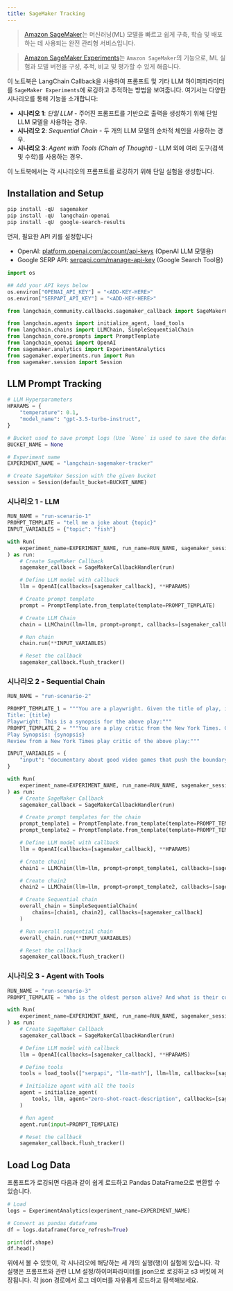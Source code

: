 ```yaml
---
title: SageMaker Tracking
---
```


>[Amazon SageMaker](https://aws.amazon.com/sagemaker/)는 머신러닝(ML) 모델을 빠르고 쉽게 구축, 학습 및 배포하는 데 사용되는 완전 관리형 서비스입니다.

>[Amazon SageMaker Experiments](https://docs.aws.amazon.com/sagemaker/latest/dg/experiments.html)는 `Amazon SageMaker`의 기능으로, ML 실험과 모델 버전을 구성, 추적, 비교 및 평가할 수 있게 해줍니다.

이 노트북은 LangChain Callback을 사용하여 프롬프트 및 기타 LLM 하이퍼파라미터를 `SageMaker Experiments`에 로깅하고 추적하는 방법을 보여줍니다. 여기서는 다양한 시나리오를 통해 기능을 소개합니다:

* **시나리오 1**: *단일 LLM* - 주어진 프롬프트를 기반으로 출력을 생성하기 위해 단일 LLM 모델을 사용하는 경우.
* **시나리오 2**: *Sequential Chain* - 두 개의 LLM 모델의 순차적 체인을 사용하는 경우.
* **시나리오 3**: *Agent with Tools (Chain of Thought)* - LLM 외에 여러 도구(검색 및 수학)를 사용하는 경우.

이 노트북에서는 각 시나리오의 프롬프트를 로깅하기 위해 단일 실험을 생성합니다.

## Installation and Setup

```python
pip install -qU  sagemaker
pip install -qU  langchain-openai
pip install -qU  google-search-results
```

먼저, 필요한 API 키를 설정합니다

* OpenAI: [platform.openai.com/account/api-keys](https://platform.openai.com/account/api-keys) (OpenAI LLM 모델용)
* Google SERP API: [serpapi.com/manage-api-key](https://serpapi.com/manage-api-key) (Google Search Tool용)

```python
import os

## Add your API keys below
os.environ["OPENAI_API_KEY"] = "<ADD-KEY-HERE>"
os.environ["SERPAPI_API_KEY"] = "<ADD-KEY-HERE>"
```

```python
from langchain_community.callbacks.sagemaker_callback import SageMakerCallbackHandler
```

```python
from langchain.agents import initialize_agent, load_tools
from langchain.chains import LLMChain, SimpleSequentialChain
from langchain_core.prompts import PromptTemplate
from langchain_openai import OpenAI
from sagemaker.analytics import ExperimentAnalytics
from sagemaker.experiments.run import Run
from sagemaker.session import Session
```

## LLM Prompt Tracking

```python
# LLM Hyperparameters
HPARAMS = {
    "temperature": 0.1,
    "model_name": "gpt-3.5-turbo-instruct",
}

# Bucket used to save prompt logs (Use `None` is used to save the default bucket or otherwise change it)
BUCKET_NAME = None

# Experiment name
EXPERIMENT_NAME = "langchain-sagemaker-tracker"

# Create SageMaker Session with the given bucket
session = Session(default_bucket=BUCKET_NAME)
```

### 시나리오 1 - LLM

```python
RUN_NAME = "run-scenario-1"
PROMPT_TEMPLATE = "tell me a joke about {topic}"
INPUT_VARIABLES = {"topic": "fish"}
```

```python
with Run(
    experiment_name=EXPERIMENT_NAME, run_name=RUN_NAME, sagemaker_session=session
) as run:
    # Create SageMaker Callback
    sagemaker_callback = SageMakerCallbackHandler(run)

    # Define LLM model with callback
    llm = OpenAI(callbacks=[sagemaker_callback], **HPARAMS)

    # Create prompt template
    prompt = PromptTemplate.from_template(template=PROMPT_TEMPLATE)

    # Create LLM Chain
    chain = LLMChain(llm=llm, prompt=prompt, callbacks=[sagemaker_callback])

    # Run chain
    chain.run(**INPUT_VARIABLES)

    # Reset the callback
    sagemaker_callback.flush_tracker()
```

### 시나리오 2 - Sequential Chain

```python
RUN_NAME = "run-scenario-2"

PROMPT_TEMPLATE_1 = """You are a playwright. Given the title of play, it is your job to write a synopsis for that title.
Title: {title}
Playwright: This is a synopsis for the above play:"""
PROMPT_TEMPLATE_2 = """You are a play critic from the New York Times. Given the synopsis of play, it is your job to write a review for that play.
Play Synopsis: {synopsis}
Review from a New York Times play critic of the above play:"""

INPUT_VARIABLES = {
    "input": "documentary about good video games that push the boundary of game design"
}
```

```python
with Run(
    experiment_name=EXPERIMENT_NAME, run_name=RUN_NAME, sagemaker_session=session
) as run:
    # Create SageMaker Callback
    sagemaker_callback = SageMakerCallbackHandler(run)

    # Create prompt templates for the chain
    prompt_template1 = PromptTemplate.from_template(template=PROMPT_TEMPLATE_1)
    prompt_template2 = PromptTemplate.from_template(template=PROMPT_TEMPLATE_2)

    # Define LLM model with callback
    llm = OpenAI(callbacks=[sagemaker_callback], **HPARAMS)

    # Create chain1
    chain1 = LLMChain(llm=llm, prompt=prompt_template1, callbacks=[sagemaker_callback])

    # Create chain2
    chain2 = LLMChain(llm=llm, prompt=prompt_template2, callbacks=[sagemaker_callback])

    # Create Sequential chain
    overall_chain = SimpleSequentialChain(
        chains=[chain1, chain2], callbacks=[sagemaker_callback]
    )

    # Run overall sequential chain
    overall_chain.run(**INPUT_VARIABLES)

    # Reset the callback
    sagemaker_callback.flush_tracker()
```

### 시나리오 3 - Agent with Tools

```python
RUN_NAME = "run-scenario-3"
PROMPT_TEMPLATE = "Who is the oldest person alive? And what is their current age raised to the power of 1.51?"
```

```python
with Run(
    experiment_name=EXPERIMENT_NAME, run_name=RUN_NAME, sagemaker_session=session
) as run:
    # Create SageMaker Callback
    sagemaker_callback = SageMakerCallbackHandler(run)

    # Define LLM model with callback
    llm = OpenAI(callbacks=[sagemaker_callback], **HPARAMS)

    # Define tools
    tools = load_tools(["serpapi", "llm-math"], llm=llm, callbacks=[sagemaker_callback])

    # Initialize agent with all the tools
    agent = initialize_agent(
        tools, llm, agent="zero-shot-react-description", callbacks=[sagemaker_callback]
    )

    # Run agent
    agent.run(input=PROMPT_TEMPLATE)

    # Reset the callback
    sagemaker_callback.flush_tracker()
```

## Load Log Data

프롬프트가 로깅되면 다음과 같이 쉽게 로드하고 Pandas DataFrame으로 변환할 수 있습니다.

```python
# Load
logs = ExperimentAnalytics(experiment_name=EXPERIMENT_NAME)

# Convert as pandas dataframe
df = logs.dataframe(force_refresh=True)

print(df.shape)
df.head()
```

위에서 볼 수 있듯이, 각 시나리오에 해당하는 세 개의 실행(행)이 실험에 있습니다. 각 실행은 프롬프트와 관련 LLM 설정/하이퍼파라미터를 json으로 로깅하고 s3 버킷에 저장됩니다. 각 json 경로에서 로그 데이터를 자유롭게 로드하고 탐색해보세요.

```python

```